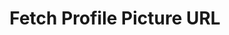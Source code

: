 ---
title: 'Fetch Profile Picture URL'
openapi: openapi-v1 POST /chat/fetchProfilePictureUrl/{instance}
---